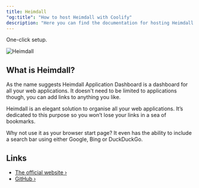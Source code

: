 ```yaml
---
title: Heimdall
"og:title": "How to host Heimdall with Coolify"
description: "Here you can find the documentation for hosting Heimdall with Coolify."
---
```


One-click setup.

![Heimdall](https://camo.githubusercontent.com/3a9babdb52929de80a0a4d067097622216dd1f4637c24a60c742757d24687034/68747470733a2f2f692e696d6775722e636f6d2f4d72433451704e2e676966)

## What is Heimdall?

As the name suggests Heimdall Application Dashboard is a dashboard for all your web applications. It doesn't need to be limited to applications though, you can add links to anything you like.

Heimdall is an elegant solution to organise all your web applications. It’s dedicated to this purpose so you won’t lose your links in a sea of bookmarks.

Why not use it as your browser start page? It even has the ability to include a search bar using either Google, Bing or DuckDuckGo.

## Links

- [The official website ›](https://heimdall.site/)
- [GitHub ›](https://github.com/linuxserver/Heimdall)
